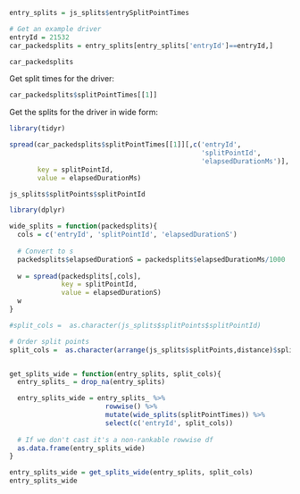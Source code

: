 ```r
entry_splits = js_splits$entrySplitPointTimes

# Get an example driver
entryId = 21532
car_packedsplits = entry_splits[entry_splits['entryId']==entryId,]

car_packedsplits
```

Get split times for the driver:

```r
car_packedsplits$splitPointTimes[[1]]
```

Get the splits for the driver in wide form:

```r
library(tidyr)

spread(car_packedsplits$splitPointTimes[[1]][,c('entryId',
                                                'splitPointId',
                                                'elapsedDurationMs')], 
       key = splitPointId,
       value = elapsedDurationMs)

```
```r
js_splits$splitPoints$splitPointId
```

```r
library(dplyr)

wide_splits = function(packedsplits){
  cols = c('entryId', 'splitPointId', 'elapsedDurationS')
  
  # Convert to s
  packedsplits$elapsedDurationS = packedsplits$elapsedDurationMs/1000
  
  w = spread(packedsplits[,cols],
             key = splitPointId,
             value = elapsedDurationS)
  w
}

#split_cols =  as.character(js_splits$splitPoints$splitPointId)

# Order split points
split_cols =  as.character(arrange(js_splits$splitPoints,distance)$splitPointId)


get_splits_wide = function(entry_splits, split_cols){
  entry_splits_ = drop_na(entry_splits)

  entry_splits_wide = entry_splits_ %>%
                        rowwise() %>% 
                        mutate(wide_splits(splitPointTimes)) %>%
                        select(c('entryId', split_cols))
  
  # If we don't cast it's a non-rankable rowwise df
  as.data.frame(entry_splits_wide)
}

entry_splits_wide = get_splits_wide(entry_splits, split_cols)
entry_splits_wide
```